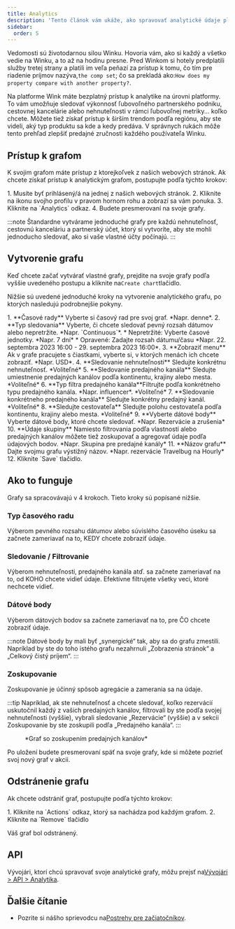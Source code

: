 ```yaml
---
title: Analytics
description: 'Tento článok vám ukáže, ako spravovať analytické údaje platformy Wink.'
sidebar:
  order: 5
---
```


Vedomosti sú životodarnou silou Winku. Hovoria vám, ako si každý a všetko vedie na Winku, a to až na hodinu presne. Pred Winkom si hotely predplatili služby tretej strany a platili im veľa peňazí za prístup k tomu, čo tím pre riadenie príjmov nazýva,`the comp set`; čo sa prekladá ako:`How does my property compare with another property?`.

Na platforme Wink máte bezplatný prístup k analytike na úrovni platformy. To vám umožňuje sledovať výkonnosť ľubovoľného partnerského podniku, cestovnej kancelárie alebo nehnuteľnosti v rámci ľubovoľnej metriky... koľko chcete. Môžete tiež získať prístup k širším trendom podľa regiónu, aby ste videli, aký typ produktu sa kde a kedy predáva. V správnych rukách môže tento prehľad zlepšiť predajné zručnosti každého používateľa Winku.

## Prístup k grafom

K svojim grafom máte prístup z ktorejkoľvek z našich webových stránok. Ak chcete získať prístup k analytickým grafom, postupujte podľa týchto krokov:

<Steps>
  1. Musíte byť prihlásený/á na jednej z našich webových stránok.
  2. Kliknite na ikonu svojho profilu v pravom hornom rohu a zobrazí sa vám ponuka.
  3. Kliknite na `Analytics` odkaz.
  4. Budete presmerovaní na svoje grafy.
</Steps>


:::note
Štandardne vytvárame jednoduché grafy pre každú nehnuteľnosť, cestovnú kanceláriu a partnerský účet, ktorý si vytvoríte, aby ste mohli jednoducho sledovať, ako si vaše vlastné účty počínajú.
:::

## Vytvorenie grafu

Keď chcete začať vytvárať vlastné grafy, prejdite na svoje grafy podľa vyššie uvedeného postupu a kliknite na`Create chart`tlačidlo.

Nižšie sú uvedené jednoduché kroky na vytvorenie analytického grafu, po ktorých nasledujú podrobnejšie pokyny.

<Steps>
  1. **Časové rady** Vyberte si časový rad pre svoj graf. *Napr. denne*.
  2. **Typ sledovania** Vyberte, či chcete sledovať pevný rozsah dátumov alebo nepretržite. *Napr. `Continuous`*.
     * Nepretržité: Vyberte časové jednotky. *Napr. 7 dní*
     * Opravené: Zadajte rozsah dátumu/času *Napr. 22. septembra 2023 16:00 - 29. septembra 2023 16:00*.
  3. **Zobraziť menu** Ak v grafe pracujete s čiastkami, vyberte si, v ktorých menách ich chcete zobraziť. *Napr. USD*.
  4. **Sledovanie nehnuteľnosti** Sledujte konkrétnu nehnuteľnosť. *Voliteľné*
  5. **Sledovanie predajného kanála** Sledujte umiestnenie predajných kanálov podľa kontinentu, krajiny alebo mesta. *Voliteľné*
  6. **Typ filtra predajného kanála**Filtrujte podľa konkrétneho typu predajného kanála. *Napr. influencer*. *Voliteľné*
  7. **Sledovanie konkrétneho predajného kanála** Sledujte konkrétny predajný kanál. *Voliteľné*
  8. **Sledujte cestovateľa** Sledujte polohu cestovateľa podľa kontinentu, krajiny alebo mesta. *Voliteľné*
  9. **Vyberte dátové body** Vyberte dátové body, ktoré chcete sledovať. *Napr. Rezervácie a zrušenia*
  10. **Údaje skupiny** Namiesto filtrovania podľa vlastností alebo predajných kanálov môžete tiež zoskupovať a agregovať údaje podľa údajových bodov. *Napr. Skupina pre predajné kanály*
  11. **Názov grafu** Dajte svojmu grafu výstižný názov. *Napr. rezervácie Travelbug na Hourly*
  12. Kliknite `Save` tlačidlo.
</Steps>


## Ako to funguje

Grafy sa spracovávajú v 4 krokoch. Tieto kroky sú popísané nižšie.

### Typ časového radu

Výberom pevného rozsahu dátumov alebo súvislého časového úseku sa začnete zameriavať na to, KEDY chcete zobraziť údaje.

### Sledovanie / Filtrovanie

Výberom nehnuteľnosti, predajného kanála atď. sa začnete zameriavať na to, od KOHO chcete vidieť údaje. Efektívne filtrujete všetky veci, ktoré nechcete vidieť.

### Dátové body

Výberom dátových bodov sa začnete zameriavať na to, pre ČO chcete zobraziť údaje.

:::note
Dátové body by mali byť „synergické“ tak, aby sa do grafu zmestili. Napríklad by ste do toho istého grafu nezahrnuli „Zobrazenia stránok“ a „Celkový čistý príjem“. :::

### Zoskupovanie<Badge text="New" variant="note" />


Zoskupovanie je účinný spôsob agregácie a zamerania sa na údaje.

:::tip
Napríklad, ak ste nehnuteľnosť a chcete sledovať, koľko rezervácií uskutočnil každý z vašich predajných kanálov, filtrovali by ste podľa svojej nehnuteľnosti (vyššie), vybrali sledovanie „Rezervácie“ (vyššie) a v sekcii Zoskupovanie by ste zoskupili podľa „Predajného kanála“.
:::

<figure>
  <CloudinaryImage width="700" height="219" resize="scale" quality="best" alt="Analytický graf" src="academy/analytics" errorImage="noimage_opaque_nyrtl0.png" />

  <figcaption>*Graf so zoskupením predajných kanálov*</figcaption>
</figure>


Po uložení budete presmerovaní späť na svoje grafy, kde si môžete pozrieť svoj nový graf v akcii.

## Odstránenie grafu

Ak chcete odstrániť graf, postupujte podľa týchto krokov:

<Steps>
  1. Kliknite na `Actions` odkaz, ktorý sa nachádza pod každým grafom.
  2. Kliknite na `Remove` tlačidlo
</Steps>


Váš graf bol odstránený.

## API

Vývojári, ktorí chcú spravovať svoje analytické grafy, môžu prejsť na[Vývojári > API > Analytika](/developers/apis/#analytics-api).

## Ďalšie čítanie

* Pozrite si nášho sprievodcu na[Postrehy pre začiatočníkov](/guides/insight-for-dummies).

